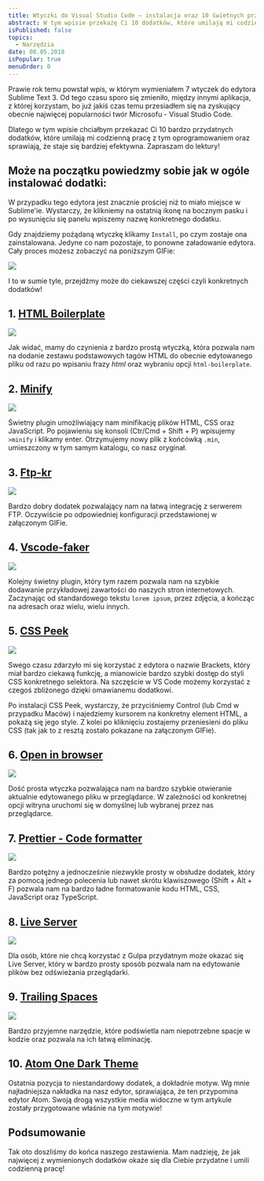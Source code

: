 ```yaml
---
title: Wtyczki do Visual Studio Code – instalacja oraz 10 świetnych przykładów
abstract: W tym wpisie przekażę Ci 10 dodatków, które umilają mi codzienną pracę z Visual Studio Code i sprawiają, że staje się bardziej efektywna.
isPublished: false
topics:
  - Narzędzia
date: 08.05.2018
isPopular: true
menuOrder: 0
---
```


Prawie rok temu powstał wpis, w którym wymieniałem 7 wtyczek do edytora Sublime Text 3. Od tego czasu sporo się zmieniło, między innymi aplikacja, z której korzystam, bo już jakiś czas temu przesiadłem się na zyskujący obecnie najwięcej popularności twór Microsofu - Visual Studio Code.

Dlatego w tym wpisie chciałbym przekazać Ci 10 bardzo przydatnych dodatków, które umilają mi codzienną pracę z tym oprogramowaniem oraz sprawiają, że staje się bardziej efektywna. Zapraszam do lektury!

## Może na początku powiedzmy sobie jak w ogóle instalować dodatki:

W przypadku tego edytora jest znacznie prościej niż to miało miejsce w Sublime\'ie. Wystarczy, że klikniemy na ostatnią ikonę na bocznym pasku i po wysunięciu się panelu wpiszemy nazwę konkretnego dodatku.

Gdy znajdziemy pożądaną wtyczkę klikamy `Install`, po czym zostaje ona zainstalowana. Jedyne co nam pozostaje, to ponowne załadowanie edytora. Cały proces możesz zobaczyć na poniższym GIFie:

![](./instalacja.gif)

I to w sumie tyle, przejdźmy może do ciekawszej części czyli konkretnych dodatków!

## 1. [HTML Boilerplate](https://marketplace.visualstudio.com/items?itemName=sidthesloth.html5-boilerplate)

![](./wtyczka-1.gif)

Jak widać, mamy do czynienia z bardzo prostą wtyczką, która pozwala nam na dodanie zestawu podstawowych tagów HTML do obecnie edytowanego pliku od razu po wpisaniu frazy _html_ oraz wybraniu opcji `html-boilerplate`.

## 2. [Minify](https://marketplace.visualstudio.com/items?itemName=HookyQR.minify)

![](./wtyczka-2.gif)

Świetny plugin umożliwiający nam minifikację plików HTML, CSS oraz JavaScript. Po pojawieniu się konsoli (Ctr/Cmd + Shift + P) wpisujemy `>minify` i klikamy enter. Otrzymujemy nowy plik z końcówką `.min`, umieszczony w tym samym katalogu, co nasz oryginał.

## 3. [Ftp-kr](https://marketplace.visualstudio.com/items?itemName=ruakr.ftp-kr)

![](./wtyczka-3.gif)

Bardzo dobry dodatek pozwalający nam na łatwą integrację z serwerem FTP. Oczywiście po odpowiedniej konfiguracji przedstawionej w załączonym GIFie.

## 4. [Vscode-faker](https://marketplace.visualstudio.com/items?itemName=deerawan.vscode-faker)

![](./wtyczka-4.gif)

Kolejny świetny plugin, który tym razem pozwala nam na szybkie dodawanie przykładowej zawartości do naszych stron internetowych. Zaczynając od standardowego tekstu `lorem ipsum`, przez zdjęcia, a kończąc na adresach oraz wielu, wielu innych.

## 5. [CSS Peek](https://marketplace.visualstudio.com/items?itemName=pranaygp.vscode-css-peek)

![](./wtyczka-5.gif)

Swego czasu zdarzyło mi się korzystać z edytora o nazwie Brackets, który miał bardzo ciekawą funkcję, a mianowicie bardzo szybki dostęp do styli CSS konkretnego selektora. Na szczęście w VS Code możemy korzystać z czegoś zbliżonego dzięki omawianemu dodatkowi.

Po instalacji CSS Peek, wystarczy, że przyciśniemy Control (lub Cmd w przypadku Maców) i najedziemy kursorem na konkretny element HTML, a pokażą się jego style. Z kolei po kliknięciu zostajemy przeniesieni do pliku CSS (tak jak to z resztą zostało pokazane na załączonym GIFie).

## 6. [Open in browser](https://marketplace.visualstudio.com/items?itemName=techer.open-in-browser)

![](./wtyczka-6.gif)

Dość prosta wtyczka pozwalająca nam na bardzo szybkie otwieranie aktualnie edytowanego pliku w przeglądarce. W zależności od konkretnej opcji witryna uruchomi się w domyślnej lub wybranej przez nas przeglądarce.

## 7. [Prettier - Code formatter](https://marketplace.visualstudio.com/items?itemName=esbenp.prettier-vscode)

![](./wtyczka-7.gif)

Bardzo potężny a jednocześnie niezwykle prosty w obsłudze dodatek, który za pomocą jednego polecenia lub nawet skrótu klawiszowego (Shift + Alt + F) pozwala nam na bardzo ładne formatowanie kodu HTML, CSS, JavaScript oraz TypeScript.

## 8. [Live Server](https://marketplace.visualstudio.com/items?itemName=ritwickdey.LiveServer)

![](./wtyczka-8.gif)

Dla osób, które nie chcą korzystać z Gulpa przydatnym może okazać się Live Server, który w bardzo prosty sposób pozwala nam na edytowanie plików bez odświeżania przeglądarki.

## 9. [Trailing Spaces](https://marketplace.visualstudio.com/items?itemName=shardulm94.trailing-spaces)

![](./wtyczka-9.gif)

Bardzo przyjemne narzędzie, które podświetla nam niepotrzebne spacje w kodzie oraz pozwala na ich łatwą eliminację.

## 10. [Atom One Dark Theme](https://marketplace.visualstudio.com/items?itemName=akamud.vscode-theme-onedark)

Ostatnia pozycja to niestandardowy dodatek, a dokładnie motyw. Wg mnie najładniejsza nakładka na nasz edytor, sprawiająca, że ten przypomina edytor Atom. Swoją drogą wszystkie media widoczne w tym artykule zostały przygotowane właśnie na tym motywie!


<NewsletterInterlude />

## Podsumowanie

Tak oto doszliśmy do końca naszego zestawienia. Mam nadzieję, że jak najwięcej z wymienionych dodatków okaże się dla Ciebie przydatne i umili codzienną pracę!
